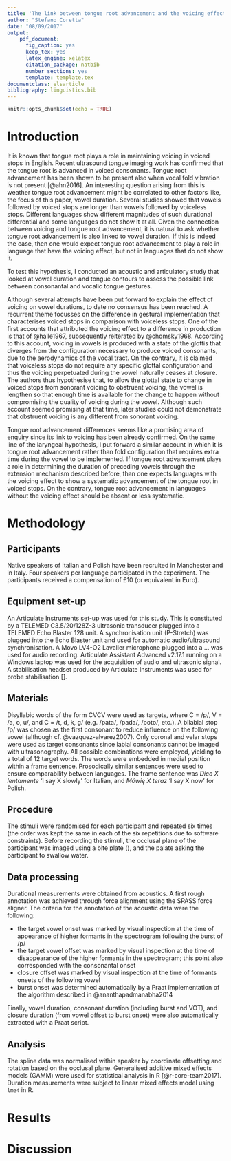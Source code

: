 ```yaml
---
title: 'The link between tongue root advancement and the voicing effect: an ultrasound study of Italian and Polish'
author: "Stefano Coretta"
date: "08/09/2017"
output:
    pdf_document:
      fig_caption: yes
      keep_tex: yes
      latex_engine: xelatex
      citation_package: natbib
      number_sections: yes
      template: template.tex
documentclass: elsarticle
bibliography: linguistics.bib
---
```


```r
knitr::opts_chunk$set(echo = TRUE)
```

# Introduction

It is known that tongue root plays a role in maintaining voicing in voiced stops in English.
Recent ultrasound tongue imaging work has confirmed that the tongue root is advanced in voiced consonants.
Tongue root advancement has been shown to be present also when vocal fold vibration is not present [@ahn2016].
An interesting question arising from this is weather tongue root advancement might be correlated to other factors like, the focus of this paper, vowel duration.
Several studies showed that vowels followed by voiced stops are longer than vowels followed by voiceless stops.
Different languages show different magnitudes of such durational differential and some languages do not show it at all.
Given the connection between voicing and tongue root advancement, it is natural to ask whether tongue root advancement is also linked to vowel duration.
If this is indeed the case, then one would expect tongue root advancement to play a role in language that have the voicing effect, but not in languages that do not show it.

To test this hypothesis, I conducted an acoustic and articulatory study that looked at vowel duration and tongue contours to assess the possible link between consonantal and vocalic tongue gestures.

Although several attempts have been put forward to explain the effect of voicing on vowel durations, to date no consensus has been reached.
A recurrent theme focusses on the difference in gestural implementation that characterises voiced stops in comparison with voiceless stops.\footnote{However, see ... for a perceptually inclined account.}
One of the first accounts that attributed the voicing effect to a difference in production is that of @halle1967, subsequently reiterated by @chomsky1968.
According to this account, voicing in vowels is produced with a state of the glottis that diverges from the configuration necessary to produce voiced consonants, due to the aerodynamics of the vocal tract.
On the contrary, it is claimed that voiceless stops do not require any specific glottal configuration and thus the voicing perpetuated during the vowel naturally ceases at closure.
The authors thus hypothesise that, to allow the glottal state to change in voiced stops from sonorant voicing to obstruent voicing, the vowel is lengthen so that enough time is available for the change to happen without compromising the quality of voicing during the vowel.
Although such account seemed promising at that time, later studies could not demonstrate that obstruent voicing is any different from sonorant voicing.

Tongue root advancement differences seems like a promising area of enquiry since its link to voicing has been already confirmed.
On the same line of the laryngeal hypothesis, I put forward a similar account in which it is tongue root advancement rather than fold configuration that requires extra time during the vowel to be implemented.
If tongue root advancement plays a role in determining the duration of preceding vowels through the extension mechanism described before, than one expects languages with the voicing effect to show a systematic advancement of the tongue root in voiced stops.
On the contrary, tongue root advancement in languages without the voicing effect should be absent or less systematic.

# Methodology

## Participants

Native speakers of Italian and Polish have been recruited in Manchester and in Italy.
Four speakers per language participated in the experiment.
The participants received a compensation of £10 (or equivalent in Euro).

## Equipment set-up

An Articulate Instruments set-up was used for this study.
This is constituted by a TELEMED C3.5/20/128Z-3 ultrasonic transducer plugged into a TELEMED Echo Blaster 128 unit.
A synchronisation unit (P-Stretch) was plugged into the Echo Blaster unit and used for automatic audio/ultrasound synchronisation.
A Movo LV4-O2 Lavalier microphone plugged into a ... was used for audio recording.
Articulate Assistant Advanced v2.17.1 running on a Windows laptop was used for the acquisition of audio and ultrasonic signal.
A stabilisation headset produced by Articulate Instruments was used for probe stabilisation [].

## Materials

Disyllabic words of the form C\textsubscript{1}V\textsubscript{1}C\textsubscript{2}V\textsubscript{2} were used as targets, where C\textsubscript{1} = /p/, V\textsubscript{1} = /a, o, u/, and C\textsubscript{2} = /t, d, k, g/ (e.g. /pata/, /pada/, /poto/, etc.).
A bilabial stop /p/ was chosen as the first consonant to reduce influence on the following vowel (although cf. @vazquez-alvarez2007).
Only coronal and velar stops were used as target consonants since labial consonants cannot be imaged with ultrasonography.
All possible combinations were employed, yielding to a total of 12 target words.
The words were embedded in medial position within a frame sentence.
Prosodically similar sentences were used to ensure comparability between languages.
The frame sentence was *Dico X lentamente* 'I say X slowly' for Italian, and *Mówię X teraz* 'I say X now' for Polish.

<!--
say reasons behind choices and explain why prosodically similar
-->

## Procedure

The stimuli were randomised for each participant and repeated six times (the order was kept the same in each of the six repetitions due to software constraints).
Before recording the stimuli, the occlusal plane of the participant was imaged using a bite plate (), and the palate asking the participant to swallow water.

## Data processing

Durational measurements were obtained from acoustics.
A first rough annotation was achieved through force alignment using the SPASS force aligner.
The criteria for the annotation of the acoustic data were the following:

- the target vowel onset was marked by visual inspection at the time of appearance of higher formants in the spectrogram following the burst of /p/
- the target vowel offset was marked by visual inspection at the time of disappearance of the higher formants in the spectrogram; this point also corresponded with the consonantal onset
- closure offset was marked by visual inspection at the time of formants onsets of the following vowel
- burst onset was determined automatically by a Praat implementation of the algorithm described in @ananthapadmanabha2014

Finally, vowel duration, consonant duration (including burst and VOT), and closure duration (from vowel offset to burst onset) were also automatically extracted with a Praat script.

## Analysis

The spline data was normalised within speaker by coordinate offsetting and rotation based on the occlusal plane.
Generalised additive mixed effects models (GAMM) were used for statistical analysis in R [@r-core-team2017].
Duration measurements were subject to linear mixed effects model using `lme4` in R.

# Results



# Discussion
